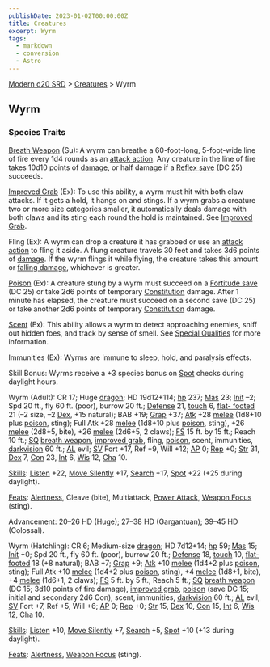 ```yaml
---
publishDate: 2023-01-02T00:00:00Z
title: Creatures
excerpt: Wyrm
tags:
  - markdown
  - conversion
  - Astro
---
```


[Modern d20 SRD](/#modernD20) > [Creatures](modern-d20-srd-creatures-index) > Wyrm

## Wyrm

### Species Traits

[Breath Weapon](modern-d20-srd-special-abilities-breath-weapon) (Su): A wyrm
can breathe a 60-foot-long, 5-foot-wide line of fire every 1d4 rounds as an
[attack action](modern-d20-srd-combat-attack-actions). Any creature in the
line of fire takes 10d10 points of [damage](modern-d20-srd-combat-damage), or
half damage if a [Reflex save](modern-d20-srd-basics-saving-throws) (DC 25)
succeeds.

[Improved Grab](modern-d20-srd-special-abilities-improved-grab) (Ex): To use
this ability, a wyrm must hit with both claw attacks. If it gets a hold, it
hangs on and stings. If a wyrm grabs a creature two or more size categories
smaller, it automatically deals damage with both claws and its sting each
round the hold is maintained. See [Improved Grab](modern-d20-srd-special-abilities-improved-grab).

Fling (Ex): A wyrm can drop a creature it has grabbed or use an [attack action](modern-d20-srd-combat-attack-actions) to fling it aside. A flung
creature travels 30 feet and takes 3d6 points of [damage](modern-d20-srd-combat-damage). If the wyrm flings it while flying, the creature takes this
amount or [falling damage](modern-d20-srd-environment-hazards-falling),
whichever is greater.

[Poison](modern-d20-srd-special-abilities-poison) (Ex): A creature stung by a
wyrm must succeed on a [Fortitude save](modern-d20-srd-basics-saving-throws)
(DC 25) or take 2d6 points of temporary [Constitution](modern-d20-srd-basics-ability-scores) damage. After 1 minute has elapsed, the creature must succeed
on a second save (DC 25) or take another 2d6 points of temporary
[Constitution](modern-d20-srd-basics-ability-scores) damage.

[Scent](modern-d20-srd-special-abilities-scent) (Ex): This ability allows a
wyrm to detect approaching enemies, sniff out hidden foes, and track by sense
of smell. See [Special Qualities](modern-d20-srd-creatures-creature-overview)
for more information.

Immunities (Ex): Wyrms are immune to sleep, hold, and paralysis effects.

Skill Bonus: Wyrms receive a +3 species bonus on [Spot](modern-d20-srd-skills-spot) checks during daylight hours.

Wyrm (Adult): CR 17; Huge [dragon](modern-d20-srd-creature-types-dragons); HD
19d12+114; [hp](modern-d20-srd-combat-hit-points) 237; [Mas](modern-d20-srd-creatures-creature-overview) 23; [Init](modern-d20-srd-combat-initiative) –2;
Spd 20 ft., fly 60 ft. (poor), burrow 20 ft.; [Defense](modern-d20-srd-combat-defense) 21, [touch](modern-d20-srd-combat-attack-actions) 6, [flat- footed](modern-d20-srd-combat-surprise) 21 (–2 size, –2 [Dex](modern-d20-srd-basics-ability-scores), +15 natural); BAB +19; [Grap](modern-d20-srd-combat-grapple) +37; [Atk](modern-d20-srd-combat-attack-roll) +28
[melee](modern-d20-srd-combat-attack-roll) (1d8+10 plus
[poison](modern-d20-srd-special-abilities-poison), sting); Full Atk +28
[melee](modern-d20-srd-combat-attack-roll) (1d8+10 plus
[poison](modern-d20-srd-special-abilities-poison), sting), +26
[melee](modern-d20-srd-combat-attack-roll) (2d8+5, bite), +26
[melee](modern-d20-srd-combat-attack-roll) (2d6+5, 2 claws);
[FS](modern-d20-srd-creatures-creature-overview) 15 ft. by 15 ft.; Reach 10
ft.; [SQ](modern-d20-srd-creatures-creature-overview) [breath weapon](modern-d20-srd-special-abilities-breath-weapon), [improved grab](modern-d20-srd-special-abilities-improved-grab), fling,
[poison](modern-d20-srd-special-abilities-poison), scent, immunities,
[darkvision](modern-d20-srd-special-abilities-darkvision) 60 ft.;
[AL](modern-d20-srd-basics-allegiances) evil; [SV](modern-d20-srd-basics-saving-throws) Fort +17, Ref +9, Will +12; [AP](modern-d20-srd-creatures-creature-overview) 0; [Rep](modern-d20-srd-creatures-creature-overview) +0;
[Str](modern-d20-srd-basics-ability-scores) 31, [Dex](modern-d20-srd-basics-ability-scores) 7, [Con](modern-d20-srd-basics-ability-scores) 23,
[Int](modern-d20-srd-basics-ability-scores) 6, [Wis](modern-d20-srd-basics-ability-scores) 12, [Cha](modern-d20-srd-basics-ability-scores) 10.

[Skills](modern-d20-srd-skills-index): [Listen](modern-d20-srd-skills-listen)
+22, [Move Silently](modern-d20-srd-skills-move-silently) +17,
[Search](modern-d20-srd-skills-search) +17, [Spot](modern-d20-srd-skills-spot)
+22 (+25 during daylight).

[Feats](modern-d20-srd-feats-index): [Alertness](modern-d20-srd-feats-alertness), Cleave (bite), Multiattack, [Power Attack](modern-d20-srd-feats-power-attack), [Weapon Focus](modern-d20-srd-feats-weapon-focus) (sting).

Advancement: 20–26 HD (Huge); 27–38 HD (Gargantuan); 39–45 HD (Colossal).

Wyrm (Hatchling): CR 6; Medium-size [dragon](modern-d20-srd-creature-types-dragons); HD 7d12+14; [hp](modern-d20-srd-combat-hit-points) 59;
[Mas](modern-d20-srd-creatures-creature-overview) 15; [Init](modern-d20-srd-combat-initiative) +0; Spd 20 ft., fly 60 ft. (poor), burrow 20 ft.;
[Defense](modern-d20-srd-combat-defense) 18, [touch](modern-d20-srd-combat-attack-actions) 10, [flat-footed](modern-d20-srd-combat-surprise) 18 (+8
natural); BAB +7; [Grap](modern-d20-srd-combat-grapple) +9;
[Atk](modern-d20-srd-combat-attack-roll) +10 [melee](modern-d20-srd-combat-attack-roll) (1d4+2 plus [poison](modern-d20-srd-special-abilities-poison),
sting); Full Atk +10 [melee](modern-d20-srd-combat-attack-roll) (1d4+2 plus
[poison](modern-d20-srd-special-abilities-poison), sting), +4
[melee](modern-d20-srd-combat-attack-roll) (1d8+1, bite), +4
[melee](modern-d20-srd-combat-attack-roll) (1d6+1, 2 claws);
[FS](modern-d20-srd-creatures-creature-overview) 5 ft. by 5 ft.; Reach 5 ft.;
[SQ](modern-d20-srd-creatures-creature-overview) [breath weapon](modern-d20-srd-special-abilities-breath-weapon) (DC 15; 3d10 points of
fire damage), [improved grab](modern-d20-srd-special-abilities-improved-grab),
[poison](modern-d20-srd-special-abilities-poison) (save DC 15; initial and
secondary 2d6 Con), scent, immunities, [darkvision](modern-d20-srd-special-abilities-darkvision) 60 ft.; [AL](modern-d20-srd-basics-allegiances) evil;
[SV](modern-d20-srd-basics-saving-throws) Fort +7, Ref +5, Will +6;
[AP](modern-d20-srd-creatures-creature-overview) 0; [Rep](modern-d20-srd-creatures-creature-overview) +0; [Str](modern-d20-srd-basics-ability-scores)
15, [Dex](modern-d20-srd-basics-ability-scores) 10, [Con](modern-d20-srd-basics-ability-scores) 15, [Int](modern-d20-srd-basics-ability-scores) 6,
[Wis](modern-d20-srd-basics-ability-scores) 12, [Cha](modern-d20-srd-basics-ability-scores) 10.

[Skills](modern-d20-srd-skills-index): [Listen](modern-d20-srd-skills-listen)
+10, [Move Silently](modern-d20-srd-skills-move-silently) +7,
[Search](modern-d20-srd-skills-search) +5, [Spot](modern-d20-srd-skills-spot)
+10 (+13 during daylight).

[Feats](modern-d20-srd-feats-index): [Alertness](modern-d20-srd-feats-alertness), [Weapon Focus](modern-d20-srd-feats-weapon-focus) (sting).


